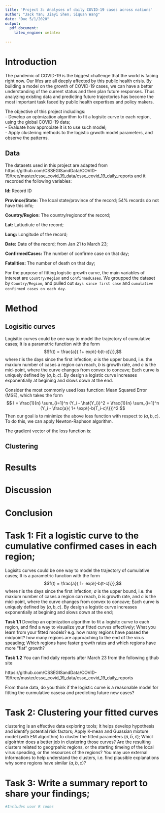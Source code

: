 ```yaml
---
title: 'Project 3: Analyses of daily COVID-19 cases across nations'
author: "Jack Yan; Jiayi Shen; Siquan Wang"
date: "Due 5/1/2020"
output:
  pdf_document:
    latex_engine: xelatex
    
---
```


# Introduction

The pandemic of COVID-19 is the biggest challenge that the world is facing right now. Our lifes are all deeply affected by this public health crisis. By building a model on the growth of COVID-19 cases, we can have a better understanding of the current status and then plan future responses. Thus analyzing existing data and predicting future trajectories has become the most important task faced by public health expertises and policy makers.  
  
The objective of this project includings:  
- Develop an optmization algorithm to fit a logisitc curve to each region, using the global COVID-19 data;  
- Evaluate how appropiate it is to use such model;   
- Apply clustering methods to the logistic grwoth model parameters, and observe the patterns.  


## Data
The datasets used in this project are adapted from https://github.com/CSSEGISandData/COVID-19/tree/master/csse_covid_19_data/csse_covid_19_daily_reports 
and it recorded the following variables:  

**Id:** Record ID

**Province/State:** The lcoal state/province of the record; 54% records do not have this info;

**Country/Region:** The country/regionoof the record;

**Lat:** Lattudiute of the record;

**Long:** Longitude of the record;

**Date:** Date of the record; from Jan 21 to March 23; 

**ConfirmedCases:** The number of confirme case on that day;

**Fatalities:** The number of death on that day;

For the purpose of fitting logistic growth curve, the main variables of interest are `Country/Region` and `ConfirmedCases`. We groupped the dataset by `Country/Region`, and pulled out `days since first case` and `cumulative confirmed cases on each day`.  

# Method
## Logisitic curves
Logisitic curves could be one way to model the trajectory of cumulative cases;  It is a parametric function with the form 
$$f(t) = \frac{a}{ 1+ exp\{-b(t-c)\}},$$
where $t$ is the days since the first infection; $a$ is the upper bound, i.e. the maxium number of cases a region can reach, $b$ is growth rate, and $c$ is the mid-point, where the curve changes from convex to concave; Each curve is uniquely defined by $(a,b,c)$. By design a logistic curve increases exponentially at begining and slows down at the end.  
  
  Consider the most commonly used loss function: Mean Squared Error (MSE), which takes the form 
$$
l = \frac{1}{n} \sum_{i=1}^n (Y_i - \hat{Y_i})^2  = \frac{1}{n} \sum_{i=1}^n (Y_i - \frac{a}{ 1+ \exp\{-b(T_i-c)\}})^2
$$
Then our goal is to minimize the above loss function with respect to $(a,b,c)$. To do this, we can apply Newton-Raphson algorithm.   
  
  The gradient vector of the loss function is: 
\begin{equation}
\begin{pmatrix}
  {\partial l}/{\partial a}\\
  {\partial l}/{\partial b}\\
  {\partial l}/{\partial c}
\end{pmatrix}
=
\begin{pmatrix}
  \sum_{i=1}^n (Y_i - \frac{a}{ 1+ \exp \{-b(T_i-c)\}}) \cdot \frac{-1}{1+\exp \{-b(T_i-c)\} }\\
  \sum_{i=1}^n (Y_i - \frac{a}{ 1+ \exp \{-b(T_i-c)\}}) \cdot \frac{-a(T_i-c) \exp\{-b(T_i-c)\})}{(1+\exp \{-b(T_i-c)\})^2} \\
  \sum_{i=1}^n (Y_i - \frac{a}{ 1+ \exp \{-b(T_i-c)\}}) \cdot \frac{ab \exp\{-b(T_i-c)\})}{(1+\exp \{-b(T_i-c)\})^2}
\end{pmatrix}
\end{equation}

## Clustering

# Results

# Discussion

# Conclusion


# Task 1: Fit a logistic curve to the cumulative confirmed cases in each region;

Logisitc curves could be one way to model the trajectory of cumulative cases;  It is a parametric function with the form 
$$f(t) = \frac{a}{ 1+ exp\{-b(t-c)\}},$$
where $t$ is the days since the first infection; $a$ is the upper bound, i.e. the maxium number of cases a region can reach, $b$ is growth rate, and $c$ is the mid-point, where the curve changes from convex to concave; Each curve is uniquely defined by $(a,b,c)$. By design a logistic curve increases exponentially at begining and slows down at the end; 


**Task 1.1** Develop an optmization algorithm to fit a logisitc curve to each region, and find a way to visualize your fitted curves effectively;   What you learn from your fitted models? e.g. how many regions have passed the midpoint? how many regions are approaching to the end of the virus speading; Which regions have faster growth rates and which regions have more "flat" growth? 


**Task 1.2** You can find daily reports after March 23 from the following github site

https://github.com/CSSEGISandData/COVID-19/tree/master/csse_covid_19_data/csse_covid_19_daily_reports

From those data, do you think if the logistic curve is a reasonable model for fitting the curmulative casesa and predicting future new cases?




# Task 2: Clustering your fitted curves

clustering is an effective data exploring tools; It helps develop hypothesis and identify potential risk factors;  Apply K-mean and Guassian mixture model (with EM algorithm) to cluster the fitted parameters $(\hat{a},\hat{b},\hat{c})$; Whicl algoirhtm does a better job in clustering those curves? Are the resulting clusters related to geogrpahic regions, or the starting timeing of the local virus speading, or the resources of the regions? You may use external informations to help understand the clusters, i.e. find plausible explanations why some regions have similar $(a, b,c)$?


# Task 3: Write a summary report to share your findings;

```r
#Includes uour R codes
```

